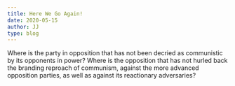 ```yaml
---
title: Here We Go Again!
date: 2020-05-15
author: JJ
type: blog
---
```


Where is the party in opposition that has not been decried as communistic by its opponents in power? Where is the opposition that has not hurled back the branding reproach of communism, against the more advanced opposition parties, as well as against its reactionary adversaries?
